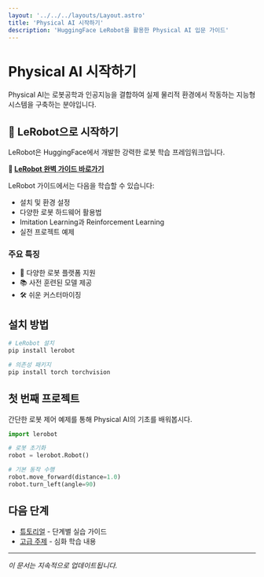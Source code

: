 ```yaml
---
layout: '../../../layouts/Layout.astro'
title: 'Physical AI 시작하기'
description: 'HuggingFace LeRobot을 활용한 Physical AI 입문 가이드'
---
```


# Physical AI 시작하기

Physical AI는 로봇공학과 인공지능을 결합하여 실제 물리적 환경에서 작동하는 지능형 시스템을 구축하는 분야입니다.

## 🚀 LeRobot으로 시작하기

LeRobot은 HuggingFace에서 개발한 강력한 로봇 학습 프레임워크입니다. 

**📖 [LeRobot 완벽 가이드 바로가기](/community/docs/physical-ai/lerobot)**

LeRobot 가이드에서는 다음을 학습할 수 있습니다:
- 설치 및 환경 설정
- 다양한 로봇 하드웨어 활용법
- Imitation Learning과 Reinforcement Learning
- 실전 프로젝트 예제

### 주요 특징
- 🤖 다양한 로봇 플랫폼 지원
- 📚 사전 훈련된 모델 제공
- 🛠️ 쉬운 커스터마이징

## 설치 방법

```bash
# LeRobot 설치
pip install lerobot

# 의존성 패키지
pip install torch torchvision
```

## 첫 번째 프로젝트

간단한 로봇 제어 예제를 통해 Physical AI의 기초를 배워봅시다.

```python
import lerobot

# 로봇 초기화
robot = lerobot.Robot()

# 기본 동작 수행
robot.move_forward(distance=1.0)
robot.turn_left(angle=90)
```

## 다음 단계

- [튜토리얼](/community/docs/physical-ai/tutorial) - 단계별 실습 가이드
- [고급 주제](/community/docs/physical-ai/advanced) - 심화 학습 내용

---

*이 문서는 지속적으로 업데이트됩니다.*